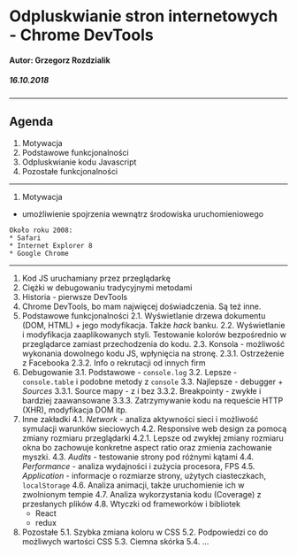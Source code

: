 
# Odpluskwianie stron internetowych - Chrome DevTools

#### Autor: Grzegorz Rozdzialik

##### 16.10.2018

---

## Agenda

1. Motywacja
2. Podstawowe funkcjonalności
3. Odpluskwianie kodu Javascript
4. Pozostałe funkcjonalności


---

1. Motywacja

* umożliwienie spojrzenia wewnątrz środowiska uruchomieniowego


```notes
Około roku 2008:
* Safari
* Internet Explorer 8
* Google Chrome

```


---
  1. Kod JS uruchamiany przez przeglądarkę
  2. Ciężki w debugowaniu tradycyjnymi metodami
  3. Historia - pierwsze DevTools
  4. Chrome DevTools, bo mam najwięcej doświadczenia. Są też inne.
2. Podstawowe funkcjonalności
  2.1. Wyświetlanie drzewa dokumentu (DOM, HTML) + jego modyfikacja.
    Także _hack_ banku.
  2.2. Wyświetlanie i modyfikacja zaaplikowanych styli. Testowanie kolorów bezpośrednio w
    przeglądarce zamiast przechodzenia do kodu.
  2.3. Konsola - możliwość wykonania dowolnego kodu JS, wpłynięcia na stronę.
    2.3.1. Ostrzeżenie z Facebooka
    2.3.2. Info o rekrutacji od innych firm
3. Debugowanie
  3.1. Podstawowe - `console.log`
  3.2. Lepsze - `console.table` i podobne metody z `console`
  3.3. Najlepsze - debugger + _Sources_
    3.3.1. Source mapy - z i bez 
    3.3.2. Breakpointy - zwykłe i bardziej zaawansowane
    3.3.3. Zatrzymywanie kodu na requeście HTTP (XHR), modyfikacja DOM itp.
4. Inne zakładki
  4.1. _Network_ - analiza aktywności sieci i możliwość symulacji warunków sieciowych
  4.2. Responsive web design za pomocą zmiany rozmiaru przeglądarki
    4.2.1. Lepsze od zwykłej zmiany rozmiaru okna bo zachowuje konkretne aspect ratio oraz zmienia
      zachowanie myszki.
  4.3. _Audits_ - testowanie strony pod różnymi kątami
  4.4. _Performance_ - analiza wydajności i zużycia procesora, FPS
  4.5. _Application_ - informacje o rozmiarze strony, użytych ciasteczkach, `localStorage`
  4.6. Analiza animacji, także uruchomienie ich w zwolnionym tempie
  4.7. Analiza wykorzystania kodu (Coverage) z przesłanych plików
  4.8. Wtyczki od frameworków i bibliotek
    * React
    * redux
5. Pozostałe
  5.1. Szybka zmiana koloru w CSS
  5.2. Podpowiedzi co do możliwych wartości CSS
  5.3. Ciemna skórka
  5.4. ...
